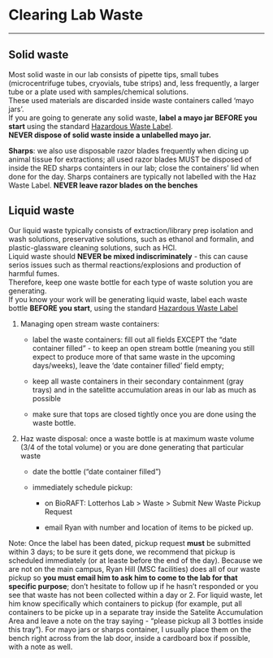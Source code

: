 # Clearing Lab Waste

------------------------------------------------------------------------

## **Solid waste** {.unnumbered}

Most solid waste in our lab consists of pipette tips, small tubes (microcentrifuge tubes, cryovials, tube strips) and, less frequently, a larger tube or a plate used with samples/chemical solutions.\
These used materials are discarded inside waste containers called 'mayo jars'.\
If you are going to generate any solid waste, **label a mayo jar BEFORE you start** using the standard [Hazardous Waste Label](https://github.com/DrK-Lo/lotterhoslabprotocols/blob/gh-pages/notebook/Haz%20Waste%20labels.pdf).\
**NEVER dispose of solid waste inside a unlabelled mayo jar.**

**Sharps**: we also use disposable razor blades frequently when dicing up animal tissue for extractions; all used razor blades MUST be disposed of inside the RED sharps containters in our lab; close the containers' lid when done for the day. Sharps containers are typically not labelled with the Haz Waste Label. **NEVER leave razor blades on the benches**

## **Liquid waste** {.unnumbered}

Our liquid waste typically consists of extraction/library prep isolation and wash solutions, preservative solutions, such as ethanol and formalin, and plastic-glassware cleaning solutions, such as HCl.\
Liquid waste should **NEVER be mixed indiscriminately** - this can cause serios issues such as thermal reactions/explosions and production of harmful fumes.\
Therefore, keep one waste bottle for each type of waste solution you are generating.\
If you know your work will be generating liquid waste, label each waste bottle **BEFORE you start**, using the standard [Hazardous Waste Label](https://github.com/DrK-Lo/lotterhoslabprotocols/blob/gh-pages/notebook/Haz%20Waste%20labels.pdf)

1.  Managing open stream waste containers:

    -   label the waste containers: fill out all fields EXCEPT the "date container filled" - to keep an open stream bottle (meaning you still expect to produce more of that same waste in the upcoming days/weeks), leave the 'date container filled' field empty;

    -   keep all waste containers in their secondary containment (gray trays) and in the satelitte accumulation areas in our lab as much as possible

    -   make sure that tops are closed tightly once you are done using the waste bottle.

2.  Haz waste disposal: once a waste bottle is at maximum waste volume (3/4 of the total volume) or you are done generating that particular waste

    -   date the bottle ("date container filled")

    -   immediately schedule pickup:

        -   on BioRAFT: Lotterhos Lab \> Waste \> Submit New Waste Pickup Request

        -   email Ryan with number and location of items to be picked up.

Note: Once the label has been dated, pickup request **must** be submitted within 3 days; to be sure it gets done, we recommend that pickup is scheduled immediately (or at leaste before the end of the day). Because we are not on the main campus, Ryan Hill (MSC facilities) does all of our waste pickup so **you must email him to ask him to come to the lab for that specific purpose**; don't hesitate to follow up if he hasn't responded or you see that waste has not been collected within a day or 2. For liquid waste, let him know specifically which containers to pickup (for example, put all containers to be picke up in a separate tray inside the Satelite Accumulation Area and leave a note on the tray saying - "please pickup all 3 bottles inside this tray"). For mayo jars or sharps container, I usually place them on the bench right across from the lab door, inside a cardboard box if possible, with a note as well.
